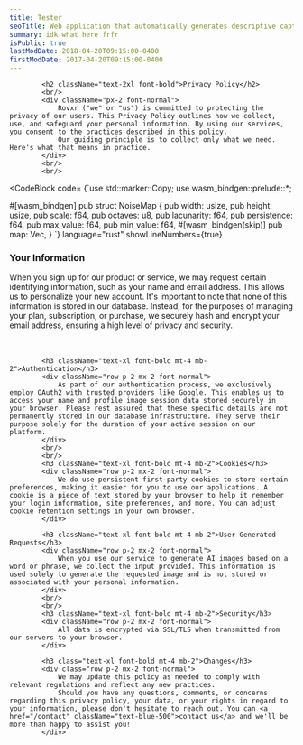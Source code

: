 ```yaml
---
title: Tester
seoTitle: Web application that automatically generates descriptive captions for images using a Blind Language-Image Pre-training (BLIP) model.
summary: idk what here frfr
isPublic: true
lastModDate: 2018-04-20T09:15:00-0400
firstModDate: 2017-04-20T09:15:00-0400
---
```


            <h2 className="text-2xl font-bold">Privacy Policy</h2>
            <br/>
            <div className="px-2 font-normal">
                Rovxr ("we" or "us") is committed to protecting the privacy of our users. This Privacy Policy outlines how we collect, use, and safeguard your personal information. By using our services, you consent to the practices described in this policy.
                Our guiding principle is to collect only what we need. Here's what that means in practice.
            </div>
            <br/>
            <br/>

<CodeBlock
  code=
{`use std::marker::Copy;
use wasm_bindgen::prelude::*;

#[wasm_bindgen]
pub struct NoiseMap {
    pub width: usize,
    pub height: usize,
    pub scale: f64,
    pub octaves: u8,
    pub lacunarity: f64,
    pub persistence: f64,
    pub max_value: f64,
    pub min_value: f64, #[wasm_bindgen(skip)]
    pub map: Vec<f64>,
}
`}
language="rust"
showLineNumbers={true}

> </CodeBlock>

<h3 className="text-xl font-bold mt-4 mb-2">Your Information</h3>

<div className="row p-2 mx-2 font-normal">
  When you sign up for our product or service, we may request certain
  identifying information, such as your name and email address. This allows us
  to personalize your new account. It's important to note that none of this
  information is stored in our database. Instead, for the purposes of managing
  your plan, subscription, or purchase, we securely hash and encrypt your email
  address, ensuring a high level of privacy and security.
</div>
<br />
<br />

            <h3 className="text-xl font-bold mt-4 mb-2">Authentication</h3>
            <div className="row p-2 mx-2 font-normal">
                As part of our authentication process, we exclusively employ OAuth2 with trusted providers like Google. This enables us to access your name and profile image session data stored securely in your browser. Please rest assured that these specific details are not permanently stored in our database infrastructure. They serve their purpose solely for the duration of your active session on our platform.
            </div>
            <br/>
            <br/>
            <h3 className="text-xl font-bold mt-4 mb-2">Cookies</h3>
            <div className="row p-2 mx-2 font-normal">
                We do use persistent first-party cookies to store certain preferences, making it easier for you to use our applications. A cookie is a piece of text stored by your browser to help it remember your login information, site preferences, and more. You can adjust cookie retention settings in your own browser.
            </div>

            <h3 className="text-xl font-bold mt-4 mb-2">User-Generated Requests</h3>
            <div className="row p-2 mx-2 font-normal">
                When you use our service to generate AI images based on a word or phrase, we collect the input provided. This information is used solely to generate the requested image and is not stored or associated with your personal information.
            </div>
            <br/>
            <br/>
            <h3 className="text-xl font-bold mt-4 mb-2">Security</h3>
            <div className="row p-2 mx-2 font-normal">
                All data is encrypted via SSL/TLS when transmitted from our servers to your browser.
            </div>

            <h3 class="text-xl font-bold mt-4 mb-2">Changes</h3>
            <div class="row p-2 mx-2 font-normal">
                We may update this policy as needed to comply with relevant regulations and reflect any new practices.
                Should you have any questions, comments, or concerns regarding this privacy policy, your data, or your rights in regard to your information, please don't hesitate to reach out. You can <a href="/contact" className="text-blue-500">contact us</a> and we'll be more than happy to assist you!
            </div>
